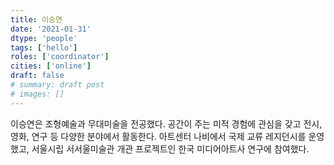 ```yaml
---
title: 이승연
date: '2021-01-31'
dtype: 'people'
tags: ['hello']
roles: ['coordinator']
cities: ['online']
draft: false
# summary: draft post
# images: []
---
```



이승연은 조형예술과 무대미술을 전공했다. 공간이 주는 미적 경험에 관심을 갖고 전시, 영화, 연구 등 다양한 분야에서 활동한다. 아트센터 나비에서 국제 교류 레지던시를 운영했고, 서울시립 서서울미술관 개관 프로젝트인 한국 미디어아트사 연구에 참여했다.